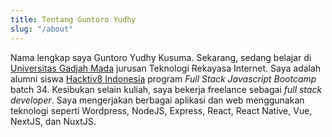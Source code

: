 ```yaml
---
title: Tentang Guntoro Yudhy
slug: "/about"
---
```


<!-- Hi!

Remus Lupin - also known as Moony - is currently teaching "Defense against the Dark Arts" at Hogwarts. He was afflicted with lycanthropy during his childhood, as a result of Fenrir Greyback's revenge against Lyall. He attended Hogwarts School of Witchcraft and Wizardry from 1971-1978 and was Sorted into Gryffindor House. During his school years he was one of the Marauders, best friends with Sirius Black, James Potter, and Peter Pettigrew. Together they created the Marauder's Map.

Guntoro Yudhy - also known as Igun - is currently studying "Internet Engineering" at [Universitas Gadjah Mada](https://ugm.ac.id/en). 

He fought against Death Eaters once more in the Second Wizarding War, during which he lost his friend Sirius. In 1997, Remus married fellow Order member Nymphadora Tonks and had a son, Edward Remus Lupin, of whom he named Harry the godfather. Remus fought at the Battle of Hogwarts on 2 May, 1998, during which his wife was murdered by Bellatrix Lestrange. Remus was also murdered by Death Eater, Antonin Dolohov, during the first half of the same battle. His death was avenged by Filius Flitwick.


Nama lengkap saya Guntoro Yudhy Kusuma. Guntoro berasal dari kata _guntur_, anggap saja artinya petir, Yudhy artinya besar, dan Kusuma artinya pahlawan. Kalau diartikan secara bebas "_Pahlawan Petir yang besar_". 🤣 Itu adalah penjelasan orang tua ketika saya tanya arti nama saya, terlepas benar atau tidaknya menurut KBBI. _hehe.._

Saya adalah keturunan Jawa asli. Dan seperti kebanyakan pemuda Jawa saat ini, saya lebih fasih berbahasa Indonesia daripada bahasa Jawa untuk urusan formal. _Kalau bahasa sehari-hari sih tetap pakai bahasa Jawa Ngoko / kasar hehe_. Namun, akhir-akhir ini saya mulai tertarik untuk belajar Bahasa Jawa Krama / halus. Saya sering mengikuti pengajian berbahasa Jawa di kanal YouTube [Klaten Mengaji](https://www.youtube.com/channel/UCcsuw-eox1VVWs8Er0Xvpxw). Dari kanal tersebut saya bisa belajar tiga hal, ilmu agama, Bahasa Arab, dan Bahasa Jawa. _Alhamdulillah._

Sekarang, saya sedang kuliah di [Universitas Gadjah Mada](https://ugm.ac.id/) jurusan Teknologi Rekayasa Internet. Merasa asing? Anggap saja itu adalah jurusan yang bergelut dengan kabel LAN, WiFi, router, dan terminal komputer. Kalau Anda penasaran coba cari tahu [di sini](https://tri.sv.ugm.ac.id/sekilas-prodi/).

Ini seperti waktu yang saya ulangi karena sebelumnya saya empat tahun sekolah di [SMK N 2 Klaten](http://smkn2klaten.sch.id/) jurusan Teknik Komputer dan Jaringan (saat ini Sistem Informasi, Jaringan, dan Aplikasi), yang kurang lebih isinya sama dengan jurusan kuliah saya. Lalu mengapa saya masuk lagi ke jurusan yang sama? Mungkin akan saya tulis dalam postingan mendatang. _Insyaallah_.

Walaupun saya hidup bersama anak-anak jaringan komputer, namun sebagian besar hati saya bersama anak-anak rekayasa perangkat lunak. _hehe_. Ya, ketertarikan terbesar saya ada pada pemrograman. Sejak SMK saya justru sering bergelut dengan pemrograman daripada jaringan. Dan ini bertahan hingga sekarang. Saya bersyukur, ketertarikan itu memberi banyak dampak positif untuk saya. Semoga melalui situs ini saya bisa membagikannya untuk Anda. 😊 -->

Nama lengkap saya Guntoro Yudhy Kusuma. Sekarang, sedang belajar di [Universitas Gadjah Mada](https://ugm.ac.id/) jurusan Teknologi Rekayasa Internet. Saya adalah alumni siswa [Hacktiv8 Indonesia](https://hacktiv8.com) program _Full Stack Javascript Bootcamp_ batch 34.
Kesibukan selain kuliah, saya bekerja freelance sebagai _full stack developer_. Saya mengerjakan berbagai aplikasi dan web menggunakan teknologi seperti Wordpress, NodeJS, Express, React, React Native, Vue, NextJS, dan NuxtJS.

